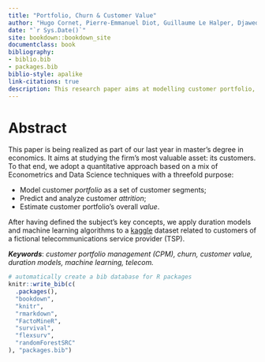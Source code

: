 ```yaml
---
title: "Portfolio, Churn & Customer Value"
author: "Hugo Cornet, Pierre-Emmanuel Diot, Guillaume Le Halper, Djawed Mancer"
date: "`r Sys.Date()`"
site: bookdown::bookdown_site
documentclass: book
bibliography:
- biblio.bib
- packages.bib
biblio-style: apalike
link-citations: true
description: This research paper aims at modelling customer portfolio, churn and customer value.
---
```



# Abstract{-#abstract}

This paper is being realized as part of our last year in master's degree in economics. It aims at studying the firm's most valuable asset: its customers. To that end, we adopt a quantitative approach based on a mix of Econometrics and Data Science techniques with a threefold purpose:

- Model customer *portfolio* as a set of customer segments; 
- Predict and analyze customer *attrition*; 
- Estimate customer portfolio's overall *value*.

After having defined the subject's key concepts, we apply duration models and machine learning algorithms to a [kaggle](https://www.kaggle.com/yeanzc/telco-customer-churn-ibm-dataset) dataset related to customers of a fictional telecommunications service provider (TSP).

***Keywords***: *customer portfolio management (CPM), churn, customer value, duration models, machine learning, telecom.* 

```r
# automatically create a bib database for R packages
knitr::write_bib(c(
  .packages(), 
  "bookdown", 
  "knitr", 
  "rmarkdown", 
  "FactoMineR", 
  "survival", 
  "flexsurv", 
  "randomForestSRC"
), "packages.bib")
```


